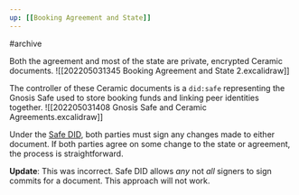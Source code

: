 ```yaml
---
up: [[Booking Agreement and State]]
---
```

#archive

Both the agreement and most of the state are private, encrypted Ceramic documents.
![[202205031345 Booking Agreement and State 2.excalidraw]]

The controller of these Ceramic documents is a `did:safe` representing the Gnosis Safe used to store booking funds and linking peer identities together.
![[202205031408 Gnosis Safe and Ceramic Agreements.excalidraw]]

Under the [Safe DID](https://developers.ceramic.network/docs/advanced/standards/accounts/safe-did/), both parties must sign any changes made to either document. If both parties agree on some change to the state or agreement, the process is straightforward.

**Update**: This was incorrect. Safe DID allows _any_ not _all_ signers to sign commits for a document. This approach will not work.